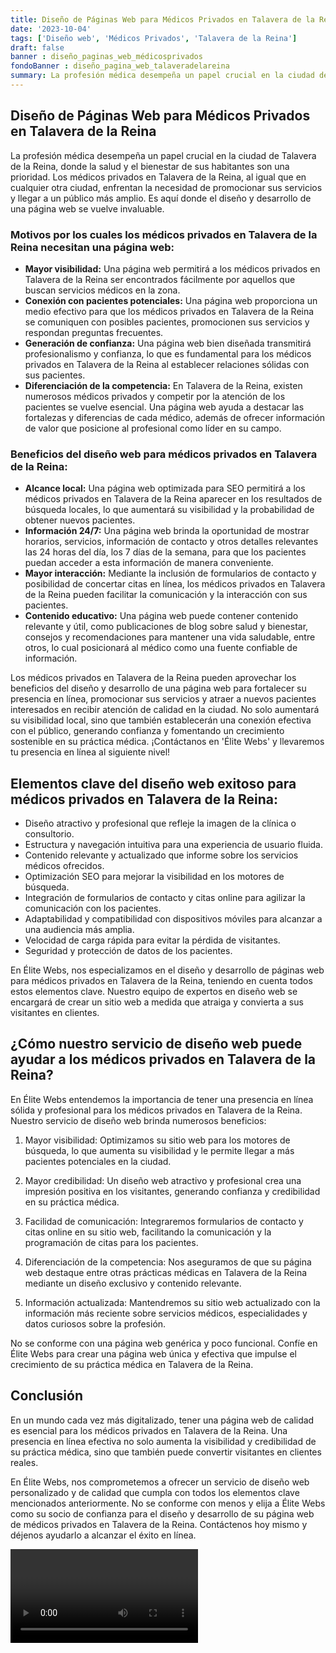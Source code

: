 ```yaml
---
title: Diseño de Páginas Web para Médicos Privados en Talavera de la Reina
date: '2023-10-04'
tags: ['Diseño web', 'Médicos Privados', 'Talavera de la Reina']
draft: false
banner : diseño_paginas_web_médicosprivados
fondoBanner : diseño_pagina_web_talaveradelareina
summary: La profesión médica desempeña un papel crucial en la ciudad de Talavera de la Reina, donde la salud y el bienestar de sus habitantes son una prioridad. Los médicos privados en Talavera de la Reina, al igual que en cualquier otra ciudad, enfrentan la necesidad de promocionar sus servicios y llegar a un público más amplio. Es aquí donde el diseño y desarrollo de una página web se vuelve invaluable.
---
```


## Diseño de Páginas Web para Médicos Privados en Talavera de la Reina

La profesión médica desempeña un papel crucial en la ciudad de Talavera de la Reina, donde la salud y el bienestar de sus habitantes son una prioridad. Los médicos privados en Talavera de la Reina, al igual que en cualquier otra ciudad, enfrentan la necesidad de promocionar sus servicios y llegar a un público más amplio. Es aquí donde el diseño y desarrollo de una página web se vuelve invaluable.

### Motivos por los cuales los médicos privados en Talavera de la Reina necesitan una página web:

* **Mayor visibilidad:** Una página web permitirá a los médicos privados en Talavera de la Reina ser encontrados fácilmente por aquellos que buscan servicios médicos en la zona.
* **Conexión con pacientes potenciales:** Una página web proporciona un medio efectivo para que los médicos privados en Talavera de la Reina se comuniquen con posibles pacientes, promocionen sus servicios y respondan preguntas frecuentes.
* **Generación de confianza:** Una página web bien diseñada transmitirá profesionalismo y confianza, lo que es fundamental para los médicos privados en Talavera de la Reina al establecer relaciones sólidas con sus pacientes.
* **Diferenciación de la competencia:** En Talavera de la Reina, existen numerosos médicos privados y competir por la atención de los pacientes se vuelve esencial. Una página web ayuda a destacar las fortalezas y diferencias de cada médico, además de ofrecer información de valor que posicione al profesional como líder en su campo.

### Beneficios del diseño web para médicos privados en Talavera de la Reina:

* **Alcance local:** Una página web optimizada para SEO permitirá a los médicos privados en Talavera de la Reina aparecer en los resultados de búsqueda locales, lo que aumentará su visibilidad y la probabilidad de obtener nuevos pacientes.
* **Información 24/7:** Una página web brinda la oportunidad de mostrar horarios, servicios, información de contacto y otros detalles relevantes las 24 horas del día, los 7 días de la semana, para que los pacientes puedan acceder a esta información de manera conveniente.
* **Mayor interacción:** Mediante la inclusión de formularios de contacto y posibilidad de concertar citas en línea, los médicos privados en Talavera de la Reina pueden facilitar la comunicación y la interacción con sus pacientes.
* **Contenido educativo:** Una página web puede contener contenido relevante y útil, como publicaciones de blog sobre salud y bienestar, consejos y recomendaciones para mantener una vida saludable, entre otros, lo cual posicionará al médico como una fuente confiable de información.

Los médicos privados en Talavera de la Reina pueden aprovechar los beneficios del diseño y desarrollo de una página web para fortalecer su presencia en línea, promocionar sus servicios y atraer a nuevos pacientes interesados en recibir atención de calidad en la ciudad. No solo aumentará su visibilidad local, sino que también establecerán una conexión efectiva con el público, generando confianza y fomentando un crecimiento sostenible en su práctica médica. ¡Contáctanos en 'Élite Webs' y llevaremos tu presencia en línea al siguiente nivel!

<GifSeo />

<Cta />

## Elementos clave del diseño web exitoso para médicos privados en Talavera de la Reina:

- Diseño atractivo y profesional que refleje la imagen de la clínica o consultorio.
- Estructura y navegación intuitiva para una experiencia de usuario fluida.
- Contenido relevante y actualizado que informe sobre los servicios médicos ofrecidos.
- Optimización SEO para mejorar la visibilidad en los motores de búsqueda.
- Integración de formularios de contacto y citas online para agilizar la comunicación con los pacientes.
- Adaptabilidad y compatibilidad con dispositivos móviles para alcanzar a una audiencia más amplia.
- Velocidad de carga rápida para evitar la pérdida de visitantes.
- Seguridad y protección de datos de los pacientes.

En Élite Webs, nos especializamos en el diseño y desarrollo de páginas web para médicos privados en Talavera de la Reina, teniendo en cuenta todos estos elementos clave. Nuestro equipo de expertos en diseño web se encargará de crear un sitio web a medida que atraiga y convierta a sus visitantes en clientes.

## ¿Cómo nuestro servicio de diseño web puede ayudar a los médicos privados en Talavera de la Reina?

En Élite Webs entendemos la importancia de tener una presencia en línea sólida y profesional para los médicos privados en Talavera de la Reina. Nuestro servicio de diseño web brinda numerosos beneficios:

1. Mayor visibilidad: Optimizamos su sitio web para los motores de búsqueda, lo que aumenta su visibilidad y le permite llegar a más pacientes potenciales en la ciudad.

2. Mayor credibilidad: Un diseño web atractivo y profesional crea una impresión positiva en los visitantes, generando confianza y credibilidad en su práctica médica.

3. Facilidad de comunicación: Integraremos formularios de contacto y citas online en su sitio web, facilitando la comunicación y la programación de citas para los pacientes.

4. Diferenciación de la competencia: Nos aseguramos de que su página web destaque entre otras prácticas médicas en Talavera de la Reina mediante un diseño exclusivo y contenido relevante.

5. Información actualizada: Mantendremos su sitio web actualizado con la información más reciente sobre servicios médicos, especialidades y datos curiosos sobre la profesión.

No se conforme con una página web genérica y poco funcional. Confíe en Élite Webs para crear una página web única y efectiva que impulse el crecimiento de su práctica médica en Talavera de la Reina.

## Conclusión

En un mundo cada vez más digitalizado, tener una página web de calidad es esencial para los médicos privados en Talavera de la Reina. Una presencia en línea efectiva no solo aumenta la visibilidad y credibilidad de su práctica médica, sino que también puede convertir visitantes en clientes reales.

En Élite Webs, nos comprometemos a ofrecer un servicio de diseño web personalizado y de calidad que cumpla con todos los elementos clave mencionados anteriormente. No se conforme con menos y elija a Élite Webs como su socio de confianza para el diseño y desarrollo de su página web de médicos privados en Talavera de la Reina. Contáctenos hoy mismo y déjenos ayudarlo a alcanzar el éxito en línea.

<Video />

<CtaBot job='Médicos Privados' city='Talavera de la Reina'/>

<Gmaps query='Talavera de la Reina+españa+maps' />